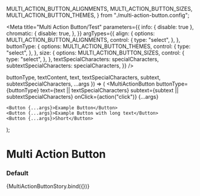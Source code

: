 
  MULTI_ACTION_BUTTON_ALIGNMENTS,
  MULTI_ACTION_BUTTON_SIZES,
  MULTI_ACTION_BUTTON_THEMES,
} from "./multi-action-button.config";

<Meta
  title="Multi Action Button/Test"
  parameters={{
    info: { disable: true },
    chromatic: {
      disable: true,
    },
  }}
  argTypes={{
    align: {
      options: MULTI_ACTION_BUTTON_ALIGNMENTS,
      control: {
        type: "select",
      },
    },
    buttonType: {
      options: MULTI_ACTION_BUTTON_THEMES,
      control: {
        type: "select",
      },
    },
    size: {
      options: MULTI_ACTION_BUTTON_SIZES,
      control: {
        type: "select",
      },
    },
    textSpecialCharacters: specialCharacters,
    subtextSpecialCharacters: specialCharacters,
  }}
/>

  buttonType,
  textContent,
  text,
  textSpecialCharacters,
  subtext,
  subtextSpecialCharacters,
  ...args
}) => (
  <MultiActionButton
    buttonType={buttonType}
    text={text || textSpecialCharacters}
    subtext={subtext || subtextSpecialCharacters}
    onClick={action("click")}
    {...args}
  >
    <Button {...args}>Example Button</Button>
    <Button {...args}>Example Button with long text</Button>
    <Button {...args}>Short</Button>
  </MultiActionButton>
);

# Multi Action Button

### Default

<Canvas>
  <Story
    name="default"
    args={{
      align: "left",
      buttonType: "secondary",
      size: "medium",
      subtext: "",
      text: "Example Multi Action Button",
      textSpecialCharacters: undefined,
      subtextSpecialCharacters: undefined,
    }}
  >
    {MultiActionButtonStory.bind({})}
  </Story>
</Canvas>
